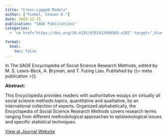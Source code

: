 ```yaml
---
title: "Cross-Lagged Models"
author: ["Finkel, Steven E."]
date: 2003-12-15
publication: "SAGE Publications"
categories:
  - '<a href="https://doi.org/10.4135/9781412950589.n202" target="_blank">Journal</a>'

format:
  html:
    toc: false
---
```


In The SAGE Encyclopedia of Social Science Research Methods, edited by M. S. Lewis-Beck, A. Bryman, and T. Futing Liao. Published by {{< meta publication >}}.

**Abstract:**

::: justify-text
This Encyclopedia provides readers with authoritative essays on virtually all social science methods topics, quantitative and qualitative, by an international collection of experts. Organized alphabetically, the Encyclopedia of Social Science Research Methods covers research terms ranging from different methodological approaches to epistemological issues and specific statistical techniques.
:::

[View at Journal Website](https://doi.org/10.4135/9781412950589.n202){.btn .btn-outline-success target="_blank"}
